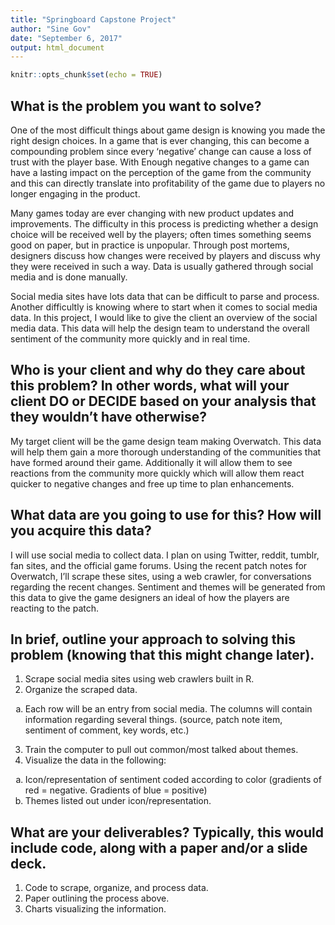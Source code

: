 ```yaml
---
title: "Springboard Capstone Project"
author: "Sine Gov"
date: "September 6, 2017"
output: html_document
---
```


```r
knitr::opts_chunk$set(echo = TRUE)
```

## What is the problem you want to solve?
One of the most difficult things about game design is knowing you made the right design choices. In a game that is ever changing, this can become a compounding problem since every ‘negative’ change can cause a loss of trust with the player base. With Enough negative changes to a game can have a lasting impact on the perception of the game from the community and this can directly translate into profitability of the game due to players no longer engaging in the product.

Many games today are ever changing with new product updates and improvements. The difficulty in this process is predicting whether a design choice will be received well by the players; often times something seems good on paper, but in practice is unpopular. Through post mortems, designers discuss how changes were received by players and discuss why they were received in such a way. Data is usually gathered through social media and is done manually. 
 
Social media sites have lots data that can be difficult to parse and process. Another difficultly is knowing where to start when it comes to social media data. In this project, I would like to give the client an overview of the social media data. This data will help the design team to understand the overall sentiment of the community more quickly and in real time.

##	Who is your client and why do they care about this problem? In other words, what will your client DO or DECIDE based on your analysis that they wouldn’t have otherwise?
My target client will be the game design team making Overwatch. This data will help them gain a more thorough understanding of the communities that have formed around their game. Additionally it will allow them to see reactions from the community more quickly which will allow them react quicker to negative changes and free up time to plan enhancements.

##	What data are you going to use for this? How will you acquire this data?
I will use social media to collect data. I plan on using Twitter, reddit, tumblr, fan sites, and the official game forums. Using the recent patch notes for Overwatch, I’ll scrape these sites, using a web crawler, for conversations regarding the recent changes. Sentiment and themes will be generated from this data to give the game designers an ideal of how the players are reacting to the patch.

##	In brief, outline your approach to solving this problem (knowing that this might change later).
1.	Scrape social media sites using web crawlers built in R.
2.	Organize the scraped data.
  a.	Each row will be an entry from social media. The columns will contain information regarding several things. (source, patch note item, sentiment of comment, key words, etc.)
3.	Train the computer to pull out common/most talked about themes.
4.	Visualize the data in the following:
  a.	Icon/representation of sentiment coded according to color (gradients of red = negative. Gradients of blue = positive)
  b.	Themes listed out under icon/representation.

##	What are your deliverables? Typically, this would include code, along with a paper and/or a slide deck.
1. Code to scrape, organize, and process data.
2. Paper outlining the process above.
3. Charts visualizing the information.

